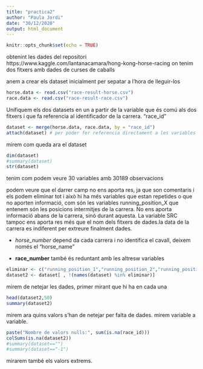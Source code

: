 ```yaml
---
title: "practica2"
author: "Paula Jordi"
date: "30/12/2020"
output: html_document
---
```


```r
knitr::opts_chunk$set(echo = TRUE)
```

obtenint les dades del repositori 
https://www.kaggle.com/lantanacamara/hong-kong-horse-racing
on tenim dos fitxers amb dades de curses de caballs

anem a crear els dataset inicialment per sepatar a l'hora de lleguir-los

```r
horse.data <- read.csv("race-result-horse.csv")
race.data <- read.csv("race-result-race.csv")
```

Unifiquem els dos datasets en un a partir de la variable que és comú als dos fitxers i que fa referencia al identificador de la carrera. "race_id"
```r
dataset <- merge(horse.data, race.data, by = "race_id")
attach(dataset) # per poder fer referencia directament a les variables
```

mirem com queda ara el dataset
```r
dim(dataset)
#summary(dataset)
str(dataset)
```
tenim com podem veure 30 variables amb 30189 observacions


podem veure que el darrer camp no ens aporta res, ja que son comentaris i els podem eliminar 
tot i això hi ha més variables que estan repetides o que no aporten informació, com són les variables running_position_X que entenem són les posicions intermitjes de la carrera. No ens aporta informació abans de la carrera, sinó durant aquesta. La variable SRC tampoc ens aporta res més que el nom dels fitxers de dades.la data de la carrera es indiferent per extreure finalment dades. 

* _horse_number_ depend da cada carrera i no identifica el cavall, deixem només el "horse_name"<p>

* __race_number__ també és reduntant amb les altresw variables<p>
```r
eliminar <- c("running_position_1","running_position_2","running_position_3","running_position_4","running_position_5","running_position_6","incident_report","src","race_date","race_number","horse_number","horse_id")
dataset2 <- dataset[ , !(names(dataset) %in% eliminar)]
```



mirem de netejar les dades, primer mirant que hi ha en cada una
```r
head(dataset2,50)
summary(dataset2)
```

mirem ara quins valors s'han de netejar per falta de dades.
mirem variable a variable.
```r
paste("Nombre de valors nulls:", sum(is.na(race_id)))
colSums(is.na(dataset2))
#summary(dataset=="")
#summary(dataset=="-1")

```

mirarem també els valors extrems.
